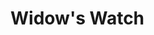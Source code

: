 
# Widow's Watch
<ProjectDetails
  floatRight
  region="North"
  house="House Flint of Widow's Watch"
  type="Castle"
  status="Completed"
  warp="/warp widowswatch"
  projectLead="BimJeam4, QuikFox"
  dateStarted="2014-03-07T08:00:00+00:00"
  dateCompleted="2014-03-07T08:00:00+00:00"
/>
